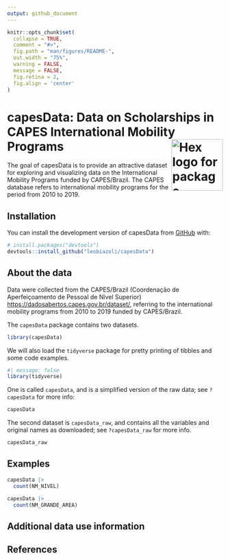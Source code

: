 ```yaml
---
output: github_document
---
```


<!-- README.md is generated from README.Rmd. Please edit that file -->

```r
knitr::opts_chunk$set(
  collapse = TRUE,
  comment = "#>",
  fig.path = "man/figures/README-",
  out.width = "75%",
  warning = FALSE,
  message = FALSE,
  fig.retina = 2,
  fig.align = 'center'
)
```

# capesData: Data on Scholarships in CAPES International Mobility Programs <img src="man/figures/logo.png" align="right" alt="Hex logo for package" width="120" />

<!-- badges: start -->

<!-- badges: end -->

The goal of capesData is to provide an attractive dataset for exploring and visualizing data on the International Mobility Programs funded by CAPES/Brazil. The CAPES database refers to international mobility programs for the period from 2010 to 2019.

## Installation

You can install the development version of capesData from [GitHub](https://github.com/) with:

``` r
# install.packages("devtools")
devtools::install_github("leobiazoli/capesData")
```

## About the data

Data were collected from the CAPES/Brazil (Coordenação de Aperfeiçoamento de Pessoal de Nível Superior) [https://dadosabertos.capes.gov.br/dataset/](open%20data%20portal), referring to the international mobility programs from 2010 to 2019 funded by CAPES/Brazil.

The `capesData` package contains two datasets.

```r
library(capesData)
```

We will also load the `tidyverse` package for pretty printing of tibbles and some code examples.

```r
#| message: false
library(tidyverse)
```

One is called `capesData`, and is a simplified version of the raw data; see `?capesData` for more info:

```r
capesData
```

The second dataset is `capesData_raw`, and contains all the variables and original names as downloaded; see `?capesData_raw` for more info.

```r
capesData_raw
```

## Examples

```r
capesData |>
  count(NM_NIVEL)

capesData |>
  count(NM_GRANDE_AREA)
```

## Additional data use information

## References
